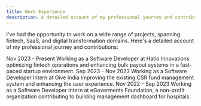 ```yaml
---
title: Work Experience
description: A detailed account of my professional journey and contributions
---
```


I've had the opportunity to work on a wide range of projects, spanning fintech, SaaS, and digital transformation domains. Here's a detailed account of my professional journey and contributions:

<Steps>
  <Step title="Hatio Innovations">
    <Info> Nov 2023 - Present </Info>
    Working as a Software Developer at Hatio Innovations optimizing fintech operations
    and enhancing bulk payout systems in a fast-paced startup environment.
  </Step>
  <Step title="Give India">
    <Info> Sep 2023 - Nov 2023 </Info>
    Working as a Software Developer Intern at Give India improving the existing CSR
    fund management system and enhancing the user experience.
  </Step>
  <Step title="eGoverments Foundation">
    <Info> Nov 2022 - Sep 2023 </Info>
    Working as a Software Developer Intern at eGoverments Foundation, a non-profit
    organization contributing to building management dashboard for hospitals.
  </Step>
</Steps>
